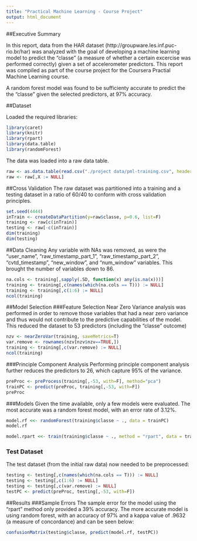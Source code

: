 ```yaml
---
title: "Practical Machine Learning - Course Project"
output: html_document
---
```


##Executive Summary

In this report, data from the HAR dataset (http://groupware.les.inf.puc-rio.br/har) was analyzed with the goal of developing a machine learning model to predict the "classe" (a measure of whether a certain excercise was performed correctly) given
a set of accelerometer predictors. This report was compiled as part of the course project for the Coursera Practial Machine Learning course.

A random forest model was found to be sufficienty accurate to predict the the "classe" given the selected predictors, at 97% accuracy.

##Dataset

Loaded the required libraries:
```r
library(caret)
library(knitr)
library(rpart)
library(data.table)
library(randomForest)
```

The data was loaded into a raw data table.

```r
raw <- as.data.table(read.csv("./project data/pml-training.csv", header=TRUE, sep=","))
raw <- raw[,X := NULL]
```

##Cross Validation
The raw dataset was partitioned into a training and a testing dataset in a ratio of 60/40 to conform with cross validation principles.
```r
set.seed(4444)
inTrain <- createDataPartition(y=raw$classe, p=0.6, list=F)
training <- raw[c(inTrain)]
testing <- raw[-c(inTrain)]
dim(training)
dim(testing)
```

##Data Cleaning
Any variable with NAs was removed, as were the "user_name", "raw_timestamp_part_1", "raw_timestamp_part_2", "cvtd_timestamp", "new_window", and "num_window" variables. This brought the number of variables down to 86.
```r
na.cols <- training[,sapply(.SD, function(x) any(is.na(x)))]
training <- training[,c(names(which(na.cols == T))) := NULL]
training <- training[,c(1:6) := NULL]
ncol(training)
```

##Model Selection
###Feature Selection
Near Zero Variance analysis was performed in order to remove those variables that had a near zero variance and thus would not contribute to the predictive capabilities of the model. This reduced the dataset to 53 predictors (including the "classe" outcome)
```r
nzv <- nearZeroVar(training, saveMetrics=T)
var.remove <- rownames(nzv[nzv$nzv==TRUE,])
training <- training[,c(var.remove) := NULL]
ncol(training)
```

###Principle Component Analysis
Performing principle component analysis further reduces the predictors to 26, which capture 95% of the variance.
```r
preProc <- preProcess(training[,-53, with=F], method="pca")
trainPC <- predict(preProc, training[,-53, with=F])
preProc
```

###Models
Given the time available, only a few models were evaluated. The most accurate was a random forest model, with an error rate of 3.12%.
```r
model.rf <<- randomForest(training$classe ~ ., data = trainPC)
model.rf
```

```r
model.rpart <<- train(training$classe ~ ., method = "rpart", data = trainPC)
```

### Test Dataset
The test dataset (from the initial raw data) now needed to be preprocessed:
```r
testing <- testing[,c(names(which(na.cols == T))) := NULL]
testing <- testing[,c(1:6) := NULL]
testing <- testing[,c(var.remove) := NULL] 
testPC <- predict(preProc, testing[,-53, with=F])
```

##Results
###Sample Errors
The sample error for the model using the "rpart" method only provided a 39% accuracy. The more accurate model is using random forest, with an accuracy of 97% and a kappa value of .9632 (a measure of concordance) and can be seen below:
```r
confusionMatrix(testing$classe, predict(model.rf, testPC))
```